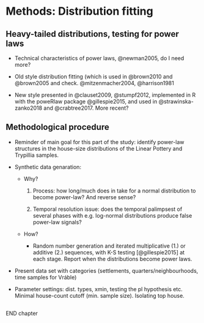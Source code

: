 # Methods: Distribution fitting

## Heavy-tailed distributions, testing for power laws

-   Technical characteristics of power laws, @newman2005, do I need more?

-   Old style distribution fitting (which is used in @brown2010 and @brown2005 and check. @mitzenmacher2004, @harrison1981

-   New style presented in @clauset2009, @stumpf2012, implemented in R with the poweRlaw package @gillespie2015, and used in @strawinska-zanko2018 and @crabtree2017. More recent?

## Methodological procedure

-   Reminder of main goal for this part of the study: identify power-law structures in the house-size distributions of the Linear Pottery and Trypillia samples.

-   Synthetic data genaration:

    -   Why?

        1.  Process: how long/much does in take for a normal distribution to become power-law? And reverse sense?

        2.  Temporal resolution issue: does the temporal palimpsest of several phases with e.g. log-normal distributions produce false power-law signals?

    -   How?

        -   Random number generation and iterated multiplicative (1.) or additive (2.) sequences, with K-S testing [@gillespie2015] at each stage. Report when the distributions become power laws.

-   Present data set with categories (settlements, quarters/neighbourhoods, time samples for Vráble)

-   Parameter settings: dist. types, xmin, testing the pl hypothesis etc. Minimal house-count cutoff (min. sample size). Isolating top house.

## 

END chapter
